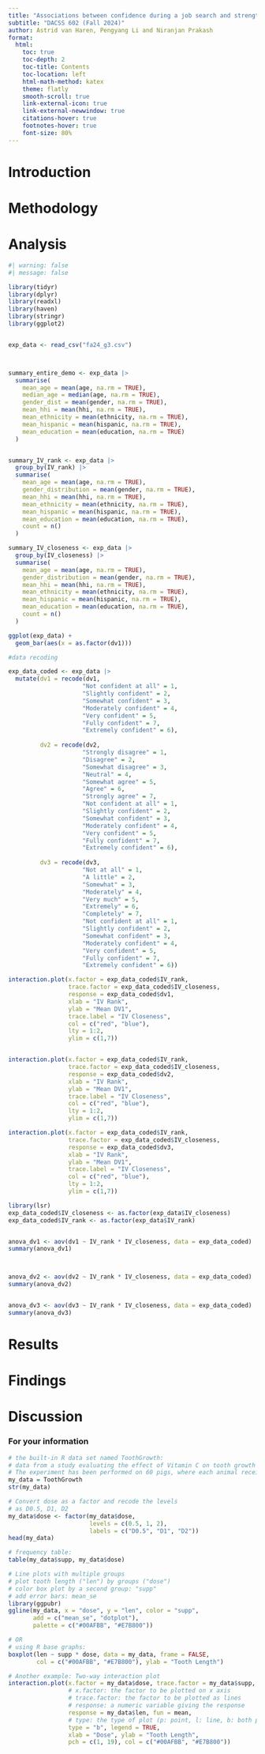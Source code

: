```yaml
---
title: "Associations between confidence during a job search and strength of social capital"
subtitle: "DACSS 602 (Fall 2024)"
author: Astrid van Haren, Pengyang Li and Niranjan Prakash
format: 
  html:
    toc: true
    toc-depth: 2
    toc-title: Contents
    toc-location: left
    html-math-method: katex
    theme: flatly
    smooth-scroll: true
    link-external-icon: true
    link-external-newwindow: true
    citations-hover: true
    footnotes-hover: true
    font-size: 80%
---
```


<!--
ATTENTION: Please submit both your .qmd file and the corresponding ".html" file after rendering.
-->


<!--
Replace the placeholders (title and author) in the yaml above with your own.
-->


# Introduction
<!--
What is your experiment about (4-5 sentences).
-->

# Methodology
<!--
Describe your experiment design, including: (1) experiment design, (2) treatments, (3) outcome variable(s), (4) sample size, and (5) data cleaning procedures (if applicable) [8-10 sentences]
-->

# Analysis

<!--
Which statistical test is used, and why? [3-4 sentences]
Factorial ANOVA- have 2 levels of IV and 3 dv's
-->

<!--
Run the chosen test! To do so: (1) import the libraries you need, (2) import your data, (3) double-check the names of your IV(s) and DV, and (4) run the test. For information on the libraries and R syntax, refer to see Lecture 10.
-->

```r
#| warning: false
#| message: false

library(tidyr)
library(dplyr)
library(readxl)
library(haven)
library(stringr) 
library(ggplot2) 


exp_data <- read_csv("fa24_g3.csv")



summary_entire_demo <- exp_data |> 
  summarise(
    mean_age = mean(age, na.rm = TRUE),
    median_age = median(age, na.rm = TRUE),
    gender_dist = mean(gender, na.rm = TRUE),
    mean_hhi = mean(hhi, na.rm = TRUE),
    mean_ethnicity = mean(ethnicity, na.rm = TRUE),
    mean_hispanic = mean(hispanic, na.rm = TRUE),
    mean_education = mean(education, na.rm = TRUE)
  )


summary_IV_rank <- exp_data |> 
  group_by(IV_rank) |>
  summarise(
    mean_age = mean(age, na.rm = TRUE),
    gender_distribution = mean(gender, na.rm = TRUE),
    mean_hhi = mean(hhi, na.rm = TRUE),
    mean_ethnicity = mean(ethnicity, na.rm = TRUE),
    mean_hispanic = mean(hispanic, na.rm = TRUE),
    mean_education = mean(education, na.rm = TRUE),
    count = n()
  )

summary_IV_closeness <- exp_data |> 
  group_by(IV_closeness) |>
  summarise(
    mean_age = mean(age, na.rm = TRUE),
    gender_distribution = mean(gender, na.rm = TRUE),
    mean_hhi = mean(hhi, na.rm = TRUE),
    mean_ethnicity = mean(ethnicity, na.rm = TRUE),
    mean_hispanic = mean(hispanic, na.rm = TRUE),
    mean_education = mean(education, na.rm = TRUE),
    count = n()
  )

ggplot(exp_data) + 
  geom_bar(aes(x = as.factor(dv1)))

#data recoding

exp_data_coded <- exp_data |> 
  mutate(dv1 = recode(dv1,
                     "Not confident at all" = 1,
                     "Slightly confident" = 2,
                     "Somewhat confident" = 3,
                     "Moderately confident" = 4,
                     "Very confident" = 5,
                     "Fully confident" = 7,
                     "Extremely confident" = 6),
         
         dv2 = recode(dv2,
                     "Strongly disagree" = 1,
                     "Disagree" = 2,
                     "Somewhat disagree" = 3,
                     "Neutral" = 4,
                     "Somewhat agree" = 5,
                     "Agree" = 6,
                     "Strongly agree" = 7,
                     "Not confident at all" = 1,
                     "Slightly confident" = 2,
                     "Somewhat confident" = 3,
                     "Moderately confident" = 4,
                     "Very confident" = 5,
                     "Fully confident" = 7,
                     "Extremely confident" = 6),
         
         dv3 = recode(dv3, 
                     "Not at all" = 1,
                     "A little" = 2,
                     "Somewhat" = 3,
                     "Moderately" = 4,
                     "Very much" = 5,
                     "Extremely" = 6,
                     "Completely" = 7,
                     "Not confident at all" = 1,
                     "Slightly confident" = 2,
                     "Somewhat confident" = 3,
                     "Moderately confident" = 4,
                     "Very confident" = 5,
                     "Fully confident" = 7,
                     "Extremely confident" = 6))
```


```   r

interaction.plot(x.factor = exp_data_coded$IV_rank,
                 trace.factor = exp_data_coded$IV_closeness,
                 response = exp_data_coded$dv1,
                 xlab = "IV Rank",
                 ylab = "Mean DV1",
                 trace.label = "IV Closeness",
                 col = c("red", "blue"),
                 lty = 1:2,
                 ylim = c(1,7))


interaction.plot(x.factor = exp_data_coded$IV_rank,
                 trace.factor = exp_data_coded$IV_closeness,
                 response = exp_data_coded$dv2,
                 xlab = "IV Rank",
                 ylab = "Mean DV1",
                 trace.label = "IV Closeness",
                 col = c("red", "blue"),
                 lty = 1:2,
                 ylim = c(1,7))

interaction.plot(x.factor = exp_data_coded$IV_rank,
                 trace.factor = exp_data_coded$IV_closeness,
                 response = exp_data_coded$dv3,
                 xlab = "IV Rank",
                 ylab = "Mean DV1",
                 trace.label = "IV Closeness",
                 col = c("red", "blue"),
                 lty = 1:2,
                 ylim = c(1,7))

```


```r

library(lsr)
exp_data_coded$IV_closeness <- as.factor(exp_data$IV_closeness)
exp_data_coded$IV_rank <- as.factor(exp_data$IV_rank)


anova_dv1 <- aov(dv1 ~ IV_rank * IV_closeness, data = exp_data_coded)
summary(anova_dv1)



anova_dv2 <- aov(dv2 ~ IV_rank * IV_closeness, data = exp_data_coded)
summary(anova_dv2)


anova_dv3 <- aov(dv3 ~ IV_rank * IV_closeness, data = exp_data_coded)
summary(anova_dv3)

```


# Results
<!--
Report and interpret the test results. For information on what should be included, refer to lecture 10. Also add at least one plot.
-->




# Findings
<!--
Findings: Report the statistic you obtained along with the information to decide whether the null hypothesis can be rejected or not. Use a plot and/or table with a proper label.
-->



# Discussion
<!--
What are the implications of the study? What are possible explanations if the results do not align with your hypothesis? Any suggestions for future studies?
-->



### For your information
<!--
Some example code for different plots. Below is only for your information. Submit your report after removing this section.
-->

```r
# the built-in R data set named ToothGrowth:
# data from a study evaluating the effect of Vitamin C on tooth growth in Guinea pigs.
# The experiment has been performed on 60 pigs, where each animal received one of three dose levels of vitamin C (0.5, 1, and 2 mg/day) by one of two delivery methods, orange juice or ascorbic acid (a form of vitamin C and coded as VC). Tooth length was measured and a sample of the data is shown below
my_data = ToothGrowth
str(my_data)

# Convert dose as a factor and recode the levels
# as D0.5, D1, D2
my_data$dose <- factor(my_data$dose,
                       levels = c(0.5, 1, 2),
                       labels = c("D0.5", "D1", "D2"))
head(my_data)

# frequency table:
table(my_data$supp, my_data$dose)
```


```r
# Line plots with multiple groups
# plot tooth length ("len") by groups ("dose")
# color box plot by a second group: "supp"
# add error bars: mean_se
library(ggpubr)
ggline(my_data, x = "dose", y = "len", color = "supp",
       add = c("mean_se", "dotplot"),
       palette = c("#00AFBB", "#E7B800"))

# OR
# using R base graphs:
boxplot(len ~ supp * dose, data = my_data, frame = FALSE,
        col = c("#00AFBB", "#E7B800"), ylab = "Tooth Length")

# Another example: Two-way interaction plot
interaction.plot(x.factor = my_data$dose, trace.factor = my_data$supp, 
                 # x.factor: the factor to be plotted on x axis
                 # trace.factor: the factor to be plotted as lines
                 # response: a numeric variable giving the response
                 response = my_data$len, fun = mean,
                 # type: the type of plot (p: point, l: line, b: both point and line)
                 type = "b", legend = TRUE,
                 xlab = "Dose", ylab = "Tooth Length",
                 pch = c(1, 19), col = c("#00AFBB", "#E7B800"))
```

